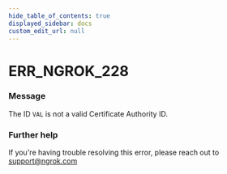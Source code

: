 ```yaml
---
hide_table_of_contents: true
displayed_sidebar: docs
custom_edit_url: null
---
```



# ERR_NGROK_228

### Message
The ID `VAL` is not a valid Certificate Authority ID.

### Further help
If you're having trouble resolving this error, please reach out to [support@ngrok.com](mailto:support@ngrok.com?subject=Help%20with%20ERR_NGROK_228)


<ErrorDetails error='err_ngrok_228' />
